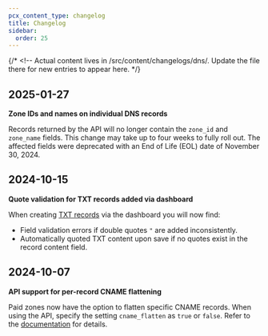 ```yaml
---
pcx_content_type: changelog
title: Changelog
sidebar:
  order: 25
---
```



{/* <!-- Actual content lives in /src/content/changelogs/dns/. Update the file there for new entries to appear here. */}

<ProductChangelog product="dns"/>

## 2025-01-27

**Zone IDs and names on individual DNS records**

Records returned by the API will no longer contain the `zone_id` and `zone_name` fields. This change may take up to four weeks to fully roll out. The affected fields were deprecated with an End of Life (EOL) date of November 30, 2024.

## 2024-10-15

**Quote validation for TXT records added via dashboard**

When creating [TXT records](/dns/manage-dns-records/reference/dns-record-types/#txt) via the dashboard you will now find:

* Field validation errors if double quotes `"` are added inconsistently.
* Automatically quoted TXT content upon save if no quotes exist in the record content field.

## 2024-10-07

**API support for per-record CNAME flattening**

Paid zones now have the option to flatten specific CNAME records. When using the API, specify the setting `cname_flatten` as `true` or `false`. Refer to the [documentation](/dns/cname-flattening/set-up-cname-flattening/#per-record) for details.